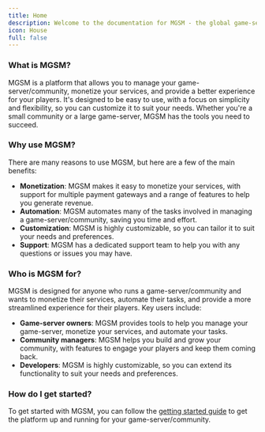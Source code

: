 ```yaml
---
title: Home
description: Welcome to the documentation for MGSM - the global game-server monetization platform!
icon: House
full: false
---
```


### What is MGSM?

MGSM is a platform that allows you to manage your game-server/community, monetize your services, and provide a better experience for your players. It's designed to be easy to use, with a focus on simplicity and flexibility, so you can customize it to suit your needs. Whether you're a small community or a large game-server, MGSM has the tools you need to succeed.

### Why use MGSM?

There are many reasons to use MGSM, but here are a few of the main benefits:

- **Monetization**: MGSM makes it easy to monetize your services, with support for multiple payment gateways and a range of features to help you generate revenue.
- **Automation**: MGSM automates many of the tasks involved in managing a game-server/community, saving you time and effort.
- **Customization**: MGSM is highly customizable, so you can tailor it to suit your needs and preferences.
- **Support**: MGSM has a dedicated support team to help you with any questions or issues you may have.

### Who is MGSM for?

MGSM is designed for anyone who runs a game-server/community and wants to monetize their services, automate their tasks, and provide a more streamlined experience for their players. Key users include:

- **Game-server owners**: MGSM provides tools to help you manage your game-server, monetize your services, and automate your tasks.
- **Community managers**: MGSM helps you build and grow your community, with features to engage your players and keep them coming back.
- **Developers**: MGSM is highly customizable, so you can extend its functionality to suit your needs and preferences.

### How do I get started?

To get started with MGSM, you can follow the [getting started guide](/docs/getting-started) to get the platform up and running for your game-server/community.

<Cards>
  <Card disabled title="Learn more about Next.js" href="https://nextjs.org/docs" />
  <Card title="Learn more about Fumadocs" href="https://fumadocs.vercel.app" />
</Cards>
